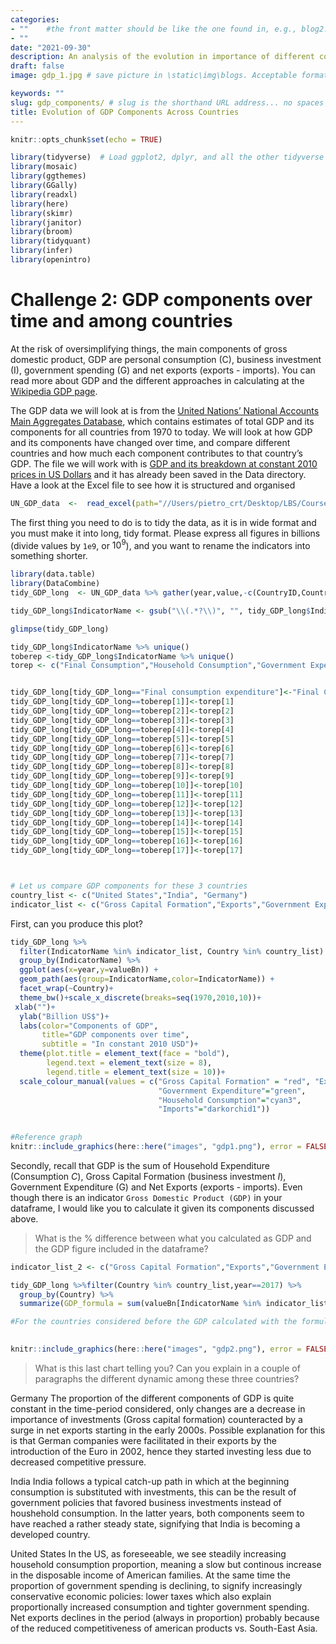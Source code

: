 ```yaml
---
categories:  
- ""    #the front matter should be like the one found in, e.g., blog2.md. It cannot be like the normal Rmd we used
- ""
date: "2021-09-30"
description: An analysis of the evolution in importance of different components of gdp in different countries # the title that will show up once someone gets to this page
draft: false
image: gdp_1.jpg # save picture in \static\img\blogs. Acceptable formats= jpg, jpeg, or png . Your iPhone pics wont work

keywords: ""
slug: gdp_components/ # slug is the shorthand URL address... no spaces plz
title: Evolution of GDP Components Across Countries
---
```


```r
knitr::opts_chunk$set(echo = TRUE)
```

```r
library(tidyverse)  # Load ggplot2, dplyr, and all the other tidyverse packages
library(mosaic)
library(ggthemes)
library(GGally)
library(readxl)
library(here)
library(skimr)
library(janitor)
library(broom)
library(tidyquant)
library(infer)
library(openintro)
```



# Challenge 2: GDP components over time and among countries

At the risk of oversimplifying things, the main components of gross domestic product, GDP are personal consumption (C), business investment (I), government spending (G) and net exports (exports - imports). You can read more about GDP and the different approaches in calculating at the [Wikipedia GDP page](https://en.wikipedia.org/wiki/Gross_domestic_product).

The GDP data we will look at is from the [United Nations' National Accounts Main Aggregates Database](https://unstats.un.org/unsd/snaama/Downloads), which contains estimates of total GDP and its components for all countries from 1970 to today. We will look at how GDP and its components have changed over time, and compare different countries and how much each component contributes to that country's GDP. The file we will work with is [GDP and its breakdown at constant 2010 prices in US Dollars](http://unstats.un.org/unsd/amaapi/api/file/6) and it has already been saved in the Data directory. Have a look at the Excel file to see how it is structured and organised


```r

UN_GDP_data  <-  read_excel(path="//Users/pietro_crt/Desktop/LBS/Courses/Data Analytics/ca09.mfa2022/data/Download-GDPconstant-USD-countries.xlsx",sheet="Download-GDPconstant-USD-countr",skip=2) 
```

 The first thing you need to do is to tidy the data, as it is in wide format and you must make it into long, tidy format. Please express all figures in billions (divide values by `1e9`, or $10^9$), and you want to rename the indicators into something shorter.


```r
library(data.table)
library(DataCombine)
tidy_GDP_long  <- UN_GDP_data %>% gather(year,value,-c(CountryID,Country,IndicatorName)) %>% summarise(CountryID,Country,IndicatorName,year,valueBn=value/1e9)

tidy_GDP_long$IndicatorName <- gsub("\\(.*?\\)", "", tidy_GDP_long$IndicatorName)

glimpse(tidy_GDP_long)

tidy_GDP_long$IndicatorName %>% unique()
toberep <-tidy_GDP_long$IndicatorName %>% unique()
torep <- c("Final Consumption","Household Consumption","Government Expenditure","Gross Capital Formation","Gross Fixed Capital formation","Exports","Imports","GDP","Agriculture, hunting, forestry, fishing","Mining, Manufacturing, Utilities","Manufacturing","Construction","Trade, hotels, restarants","Transport, Storage, Communication","Other","Total Value Added","Change in Inventories")


tidy_GDP_long[tidy_GDP_long=="Final consumption expenditure"]<-"Final Consumption"
tidy_GDP_long[tidy_GDP_long==toberep[1]]<-torep[1]
tidy_GDP_long[tidy_GDP_long==toberep[2]]<-torep[2]
tidy_GDP_long[tidy_GDP_long==toberep[3]]<-torep[3]
tidy_GDP_long[tidy_GDP_long==toberep[4]]<-torep[4]
tidy_GDP_long[tidy_GDP_long==toberep[5]]<-torep[5]
tidy_GDP_long[tidy_GDP_long==toberep[6]]<-torep[6]
tidy_GDP_long[tidy_GDP_long==toberep[7]]<-torep[7]
tidy_GDP_long[tidy_GDP_long==toberep[8]]<-torep[8]
tidy_GDP_long[tidy_GDP_long==toberep[9]]<-torep[9]
tidy_GDP_long[tidy_GDP_long==toberep[10]]<-torep[10]
tidy_GDP_long[tidy_GDP_long==toberep[11]]<-torep[11]
tidy_GDP_long[tidy_GDP_long==toberep[12]]<-torep[12]
tidy_GDP_long[tidy_GDP_long==toberep[13]]<-torep[13]
tidy_GDP_long[tidy_GDP_long==toberep[14]]<-torep[14]
tidy_GDP_long[tidy_GDP_long==toberep[15]]<-torep[15]
tidy_GDP_long[tidy_GDP_long==toberep[16]]<-torep[16]
tidy_GDP_long[tidy_GDP_long==toberep[17]]<-torep[17]



# Let us compare GDP components for these 3 countries
country_list <- c("United States","India", "Germany")
indicator_list <- c("Gross Capital Formation","Exports","Government Expenditure", "Household Consumption","Imports")

```

First, can you produce this plot?


```r




tidy_GDP_long %>%
  filter(IndicatorName %in% indicator_list, Country %in% country_list) %>%
  group_by(IndicatorName) %>%
  ggplot(aes(x=year,y=valueBn)) +
  geom_path(aes(group=IndicatorName,color=IndicatorName)) +
  facet_wrap(~Country)+
  theme_bw()+scale_x_discrete(breaks=seq(1970,2010,10))+
 xlab("")+
  ylab("Billion US$")+
  labs(color="Components of GDP",
       title="GDP components over time",
       subtitle = "In constant 2010 USD")+
  theme(plot.title = element_text(face = "bold"),
        legend.text = element_text(size = 8),
        legend.title = element_text(size = 10))+
  scale_colour_manual(values = c("Gross Capital Formation" = "red", "Exports" = "darkgoldenrod4",
                                 "Government Expenditure"="green",
                                 "Household Consumption"="cyan3",
                                 "Imports"="darkorchid1"))
  
  
#Reference graph
knitr::include_graphics(here::here("images", "gdp1.png"), error = FALSE)
```


Secondly, recall that GDP is the sum of Household Expenditure (Consumption *C*), Gross Capital Formation (business investment *I*), Government Expenditure (G) and Net Exports (exports - imports). Even though there is an indicator `Gross Domestic Product (GDP)` in your dataframe, I would like you to calculate it given its components discussed above.

> What is the % difference between what you calculated as GDP and the GDP figure included in the dataframe?

```r
indicator_list_2 <- c("Gross Capital Formation","Exports","Government Expenditure", "Household Consumption")

tidy_GDP_long %>%filter(Country %in% country_list,year==2017) %>% 
  group_by(Country) %>%
  summarize(GDP_formula = sum(valueBn[IndicatorName %in% indicator_list_2])-sum(valueBn[IndicatorName=="Imports"]),GDP=sum(valueBn[IndicatorName=="GDP"]),Delta_per=((GDP_formula-GDP)/GDP)*100)

#For the countries considered before the GDP calculated with the formula is very close to the GDP figure provided by the indicator: for Germany and the US the calculated GDP is just 4 basis points below the provided figure, India's one is almost 2% below.
 
```


```r
knitr::include_graphics(here::here("images", "gdp2.png"), error = FALSE)
```



> What is this last chart telling you? Can you explain in a couple of paragraphs the different dynamic among these three countries? 

Germany
The proportion of the different components of GDP is quite constant in the time-period considered, only changes are a decrease in importance of investments (Gross capital formation) counteracted by a surge in net exports starting in the early 2000s. Possible explanation for this is that German companies were facilitated in their exports by the introduction of the Euro in 2002, hence they started investing less due to decreased competitive pressure.

India
India follows a typical catch-up path in which at the beginning consumption is substituted with investments, this can be the result of government policies that favored business investments instead of houshehold consumption. In the latter years, both components seem to have reached a rather steady state, signifying that India is becoming a developed country.

United States
In the US, as foreseeable, we see steadily increasing household consumption proportion, meaning a slow but continous increase in the disposable income of American families. At the same time the proportion of government spending is declining, to signify increasingly conservative economic policies: lower taxes which also explain proportionally increased consumption and tighter government spending. Net exports declines in the period (always in proportion) probably because of the reduced competitiveness of american products vs. South-East Asia.